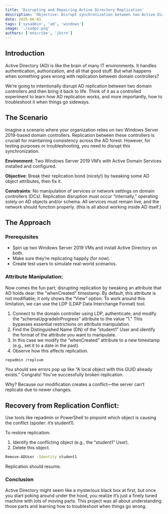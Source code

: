 ```yaml
---
title: 'Disrupting and Repairing Active Directory Replication'
description: 'Objective: Disrupt synchronization between two Active Directory domain controllers (both running Windows Server 2019) and then fix it.'
date: 2025-06-01
tags: ['sysadmin', 'ad', 'windows']
image: './sadpc.png'
authors: ['enscribe', 'jktrn']
---
```


## Introduction
Active Directory (AD) is like the brain of many IT environments. It handles authentication, authorization, and all that good stuff. But what happens when something goes wrong with replication between domain controllers?

We’re going to intentionally disrupt AD replication between two domain controllers and then bring it back to life. Think of it as a controlled experiment to learn how AD replication works, and more importantly, how to troubleshoot it when things go sideways.

## The Scenario
Imagine a scenario where your organization relies on two Windows Server 2019-based domain controllers. Replication between these controllers is cruciall for maintaining consistency across the AD forest. However, for testing purposes or troubleshooting, you need to disrupt this synchronization.

**Environment**: Two Windows Server 2019 VM’s with Active Domain Services installed and configured.

**Objective**: Break their replication bond (nicely!) by tweaking some AD object attributes, then fix it.

**Constraints**: No manipulation of services or network settings on domain controllers (DCs). Replication disruption must occur “internally,” operating solely on AD objects and/or schema. All services must remain live, and the network should function properly. (this is all about working inside AD itself.)

## The Approach
### Prerequisites
- Spin up two Windows Server 2019 VMs and install Active Directory on both.
- Make sure they’re replicating happily (for now).
- Create test users to simulate real-world scenarios.

### Attribute Manipulation:
Now comes the fun part; disrupting replication by tweaking an attribute that AD holds dear: the "whenCreated" timestamp. 
By default, this attribute is not modifiable; it only shows the “View” option. To work around this limitation, we can use the LDP (LDAP Data Interchange Format) tool.

1. Connect to the domain controller using LDP, authenticate, and modify the “schemaUpgradeInProgress” attribute to the value “1.” This bypasses essential restrictions on attribute manipulation.
2. Find the Distinguished Name (DN) of the “student1” User and identify the format of the attribute you want to manipulate.
3. In this case we modify the “whenCreated” attribute to a new timestamp (e.g., set it to a date in the past).
4. Observe how this affects replication.


```bash title="powershell terminal"
repadmin /replsum
```

You should see errors pop up like “A local object with this GUID already exists.” Congrats! You’ve successfully broken replication.

Why? Because our modification creates a conflict—the server can’t replicate due to newer changes.


## Recovery from Replication Conflict:

Use tools like repadmin or PowerShell to pinpoint which object is causing the conflict (spoiler: it’s student1).

To restore replication:

1. Identify the conflicting object (e.g., the “student1” User).
2. Delete this object.

```bash title="powershell terminal"
Remove-ADUser -Identity student1
```
Replication should resume.

### Conclusion 

Active Directory might seem like a mysterious black box at first, but once you start poking around under the hood, you realize it’s just a finely tuned machine with lots of moving parts. 
This project was all about understanding those parts and learning how to troubleshoot when things go wrong.